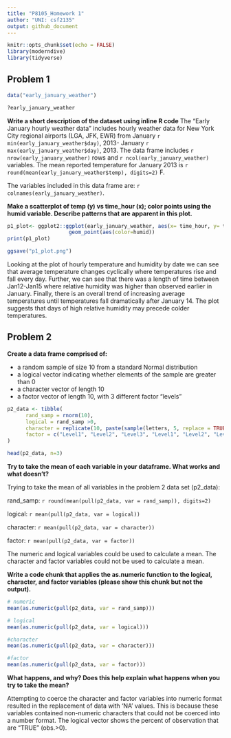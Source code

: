 ```yaml
---
title: "P8105_Homework 1"
author: "UNI: csf2135"
output: github_document
---
```


```r
knitr::opts_chunk$set(echo = FALSE)
library(moderndive)
library(tidyverse)
```

## Problem 1
```r
data("early_january_weather")
```

```r
?early_january_weather
```

__Write a short description of the dataset using inline R code__
The “Early January hourly weather data” includes hourly weather data for New York City regional airports (LGA, JFK, EWR) from January `r min(early_january_weather$day)`, 2013- January `r max(early_january_weather$day)`, 2013. The data frame includes `r nrow(early_january_weather)` rows and `r ncol(early_january_weather)` variables. The mean reported temperature for January 2013 is `r round(mean(early_january_weather$temp), digits=2)` F.

The variables included in this data frame are: `r colnames(early_january_weather)`.

__Make a scatterplot of temp (y) vs time_hour (x); color points using the humid variable. Describe patterns that are apparent in this plot.__
```r
p1_plot<- ggplot2::ggplot(early_january_weather, aes(x= time_hour, y= temp))+
                    geom_point(aes(color=humid))
print(p1_plot)

ggsave("p1_plot.png")
```


Looking at the plot of hourly temperature and humidity by date we can see that average temperature changes cyclically where temperatures rise and fall every day. Further, we can see that there was a length of time between Jan12-Jan15 where relative humidity was higher than observed earlier in January. Finally, there is an overall trend of increasing average temperatures until temperatures fall dramatically after January 14. The plot suggests that days of high relative humidity may precede colder temperatures.


## Problem 2

__Create a data frame comprised of:__

*   a random sample of size 10 from a standard Normal distribution
*   a logical vector indicating whether elements of the sample are greater than 0
*   a character vector of length 10
*   a factor vector of length 10, with 3 different factor “levels”

```r
p2_data <- tibble(
      rand_samp = rnorm(10), 
      logical = rand_samp >0, 
      character = replicate(10, paste(sample(letters, 5, replace = TRUE), collapse = "")), 
      factor = c("Level1", "Level2", "Level3", "Level1", "Level2", "Level3", "Level1", "Level2", "Level3", "Level1")
)

head(p2_data, n=3)
```

__Try to take the mean of each variable in your dataframe. What works and what doesn’t?__

Trying to take the mean of all variables in the problem 2 data set (p2_data):

rand_samp: `r round(mean(pull(p2_data, var = rand_samp)), digits=2)`

logical: `r mean(pull(p2_data, var = logical))`

character: `r mean(pull(p2_data, var = character))`

factor: `r mean(pull(p2_data, var = factor))`

The numeric and logical variables could be used to calculate a mean. The character and factor variables could not be used to calculate a mean.


__Write a code chunk that applies the as.numeric function to the logical, character, and factor variables (please show this chunk but not the output).__

```r
# numeric 
mean(as.numeric(pull(p2_data, var = rand_samp)))

# logical 
mean(as.numeric(pull(p2_data, var = logical)))

#character 
mean(as.numeric(pull(p2_data, var = character)))

#factor
mean(as.numeric(pull(p2_data, var = factor)))
```

__What happens, and why? Does this help explain what happens when you try to take the mean?__

Attempting to coerce the character and factor variables into numeric format resulted in the replacement of data with ‘NA’ values. This is because these variables contained non-numeric characters that could not be coerced into a number format. The logical vector shows the percent of observation that are “TRUE” (obs.>0).
